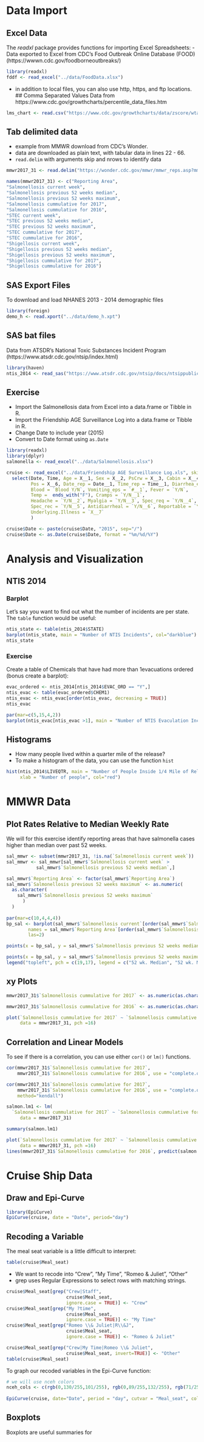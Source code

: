 # Data Import

## Excel Data
 
The _readxl_ package provides functions for importing Excel Spreadsheets:
- Data exported to Excel from CDC's Food Outbreak Online Database (FOOD) (https://wwwn.cdc.gov/foodborneoutbreaks/)
```r
library(readxl)
fddf <- read_excel("../data/FoodData.xlsx")
```

- in addition to local files, you can also use http, https, and ftp locations.
## Comma Separated Values
Data from https://www.cdc.gov/growthcharts/percentile_data_files.htm
```r
lms_chart <- read.csv("https://www.cdc.gov/growthcharts/data/zscore/wtageinf.csv")
```

## Tab delimited data
- example from MMWR download from CDC's Wonder.
- data are downloaded as plain text, with tabular data in lines 22 - 66.
- `read.delim` with arguments skip and nrows to identify data
```r
mmwr2017_31 <- read.delim("https://wonder.cdc.gov/mmwr/mmwr_reps.asp?mmwr_year=2017&mmwr_week=31&mmwr_table=2M&request=Export&mmwr_location=", skip =21, nrows = 66, na.strings = "-", header = FALSE)

names(mmwr2017_31) <- c("Reporting Area",
"Salmonellosis current week",
"Salmonellosis previous 52 weeks median", 
"Salmonellosis previous 52 weeks maximum", 
"Salmonellosis cummulative for 2017",
"Salmonellosis cummulative for 2016",
"STEC current week",
"STEC previous 52 weeks median", 
"STEC previous 52 weeks maximum", 
"STEC cummulative for 2017",
"STEC cummulative for 2016",
"Shigellosis current week",
"Shigellosis previous 52 weeks median", 
"Shigellosis previous 52 weeks maximum", 
"Shigellosis cummulative for 2017",
"Shigellosis cummulative for 2016")
```

## SAS Export Files
To download and load NHANES 2013 - 2014 demographic files
```r
library(foreign)
demo_h <- read.xport("../data/demo_h.xpt")
```


## SAS bat files
Data from ATSDR's National Toxic Substances Incident Program (https://www.atsdr.cdc.gov/ntsip/index.html)
```r
library(haven)
ntis_2014 <- read_sas("https://www.atsdr.cdc.gov/ntsip/docs/ntsippublic2014.sas7bdat")
```

## Exercise
- Import the Salmonellosis data from Excel into a data.frame or Tibble in R.
- Import the Friendship AGE Surveillance Log into a data.frame or Tibble in R.
- Change Date to include year (2015)
- Convert to Date format using `as.Date`





```r
library(readxl)
library(dplyr)
salmonella <- read_excel("../data/Salmonellosis.xlsx")

cruise <- read_excel("../data/Friendship AGE Surveillance Log.xls", skip = 7) %>%
  select(Date, Time, Age = X__1, Sex = X__2, PsCrw = X__3, Cabin = X__4, Meal_seat = X__5, 
         Pos = X__6, Date_rep = Date__1, Time_rep = Time__1, Diarrhea_eps = `#`, 
         Blood = `Blood Y/N`, Vomiting_eps = `#__1`, Fever = `Y/N`, 
         Temp =  ends_with("F"), Cramps = `Y/N__1`,
         Headache = `Y/N__2`, Myalgia = `Y/N__3`, Spec_req = `Y/N__4`,
         Spec_rec = `Y/N__5`, Antidiarrheal = `Y/N__6`, Reportable = `Y/N__7`,
         Underlying.Illness = `X__7`
         )

cruise$Date <- paste(cruise$Date, "2015", sep="/")
cruise$Date <- as.Date(cruise$Date, format = "%m/%d/%Y")

```


# Analysis and Visualization




## NTIS 2014

### Barplot 
Let's say you want to find out what the number of incidents are per state. The `table` function would be useful:

```r
ntis_state <- table(ntis_2014$STATE)
barplot(ntis_state, main = "Number of NTIS Incidents", col="darkblue")
ntis_state
```

### Exercise
Create a table of Chemicals that have had more than 1evacuations ordered (bonus create a barplot):

```r
evac_ordered <- ntis_2014[ntis_2014$EVAC_ORD == "Y",]
ntis_evac <- table(evac_ordered$CHEM1)
ntis_evac <- ntis_evac[order(ntis_evac, decreasing = TRUE)]
ntis_evac

par(mar=c(5,15,4,2))
barplot(ntis_evac[ntis_evac >1], main = "Number of NTIS Evaculation Incidents, 2014", col="darkblue", las=1, cex.names = 0.75, horiz = TRUE)
```


## Histograms
- How many people lived within a quarter mile of the release?
- To make a histogram of the data, you can use the function `hist`

```r
hist(ntis_2014$LIVEQTR, main = "Number of People Inside 1/4 Mile of Release",
     xlab = "Number of people", col="red")
```

# MMWR Data

## Plot Rates Relative to Median Weekly Rate

We will for this exercise identify reporting areas that have salmonella cases 
higher than median over past 52 weeks.

```r

sal_mmwr <- subset(mmwr2017_31, !is.na(`Salmonellosis current week`))
sal_mmwr <- sal_mmwr[sal_mmwr$`Salmonellosis current week` > 
           sal_mmwr$`Salmonellosis previous 52 weeks median`,]

sal_mmwr$`Reporting Area` <- factor(sal_mmwr$`Reporting Area`)
sal_mmwr$`Salmonellosis previous 52 weeks maximum` <- as.numeric(
  as.character(
    sal_mmwr$`Salmonellosis previous 52 weeks maximum`
      )
  )
  
par(mar=c(10,4,4,4))
bp_sal <- barplot(sal_mmwr$`Salmonellosis current`[order(sal_mmwr$`Salmonellosis current`)],
        names = sal_mmwr$`Reporting Area`[order(sal_mmwr$`Salmonellosis current`)],
        las=2)

points(x = bp_sal, y = sal_mmwr$`Salmonellosis previous 52 weeks median`[order(sal_mmwr$`Salmonellosis current`)], pch =19)

points(x = bp_sal, y = sal_mmwr$`Salmonellosis previous 52 weeks maximum`[order(sal_mmwr$`Salmonellosis current`)], pch =17)
legend("topleft", pch = c(19,17), legend = c("52 wk. Median", "52 wk. Maximum"))
```
## xy Plots

```r
mmwr2017_31$`Salmonellosis cummulative for 2017` <- as.numeric(as.character(mmwr2017_31$`Salmonellosis cummulative for 2017`))

mmwr2017_31$`Salmonellosis cummulative for 2016` <- as.numeric(as.character(mmwr2017_31$`Salmonellosis cummulative for 2016`))

plot(`Salmonellosis cummulative for 2017` ~ `Salmonellosis cummulative for 2016`,
     data = mmwr2017_31, pch =16)
```

## Correlation and Linear Models

To see if there is a correlation, you can use either `cor()` or `lm()` functions.

```r
cor(mmwr2017_31$`Salmonellosis cummulative for 2017`, 
    mmwr2017_31$`Salmonellosis cummulative for 2016`, use = "complete.obs")

cor(mmwr2017_31$`Salmonellosis cummulative for 2017`, 
    mmwr2017_31$`Salmonellosis cummulative for 2016`, use = "complete.obs",
    method="kendall")

salmon.lm1 <- lm(
  `Salmonellosis cummulative for 2017` ~ `Salmonellosis cummulative for 2016`,
     data = mmwr2017_31)

summary(salmon.lm1)
```
```r
plot(`Salmonellosis cummulative for 2017` ~ `Salmonellosis cummulative for 2016`,
     data = mmwr2017_31, pch =16)
lines(mmwr2017_31$`Salmonellosis cummulative for 2016`, predict(salmon.lm1, newdata = mmwr2017_31))
```


# Cruise Ship Data

## Draw and Epi-Curve


```r
library(EpiCurve)
EpiCurve(cruise, date = "Date", period="day")
```

## Recoding a Variable

The meal seat variable is a little difficult to interpret:

```r
table(cruise$Meal_seat)
```


- We want to recode into "Crew", "My Time", "Romeo & Juliet", "Other"  
- grep uses Regular Expressions to select rows with matching strings.

```r
cruise$Meal_seat[grep("Crew|Staff", 
                      cruise$Meal_seat, 
                      ignore.case = TRUE)] <- "Crew"
cruise$Meal_seat[grep("My ?time", 
                      cruise$Meal_seat, 
                      ignore.case = TRUE)] <- "My Time"
cruise$Meal_seat[grep("Romeo \\& Juliet|R\\&J", 
                      cruise$Meal_seat, 
                      ignore.case = TRUE)] <- "Romeo & Juliet"

cruise$Meal_seat[grep("Crew|My Time|Romeo \\& Juliet", 
                      cruise$Meal_seat, invert=TRUE)] <- "Other"
table(cruise$Meal_seat)
```

To graph our recoded variables in the Epi-Curve function:
```r
# we will use nceh colors
nceh_cols <- c(rgb(0,130/255,101/255), rgb(0,89/255,132/255), rgb(71/255,103/255, 81/255), rgb(84/255, 25/255,0))
               
EpiCurve(cruise, date="Date", period = "day", cutvar = "Meal_seat", colors = nceh_cols)
```

## Boxplots
Boxplots are useful summaries for 


